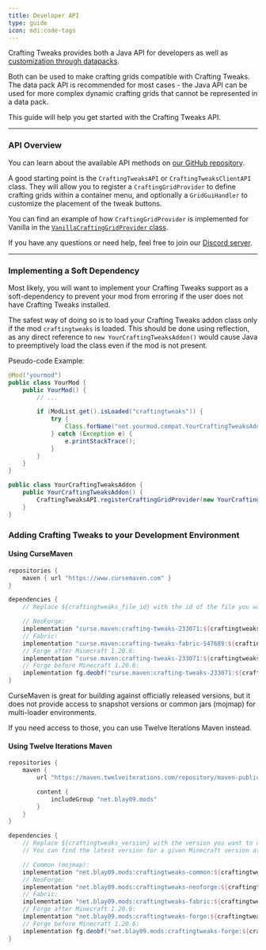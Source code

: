 ```yaml
---
title: Developer API
type: guide
icon: mdi:code-tags
---
```


Crafting Tweaks provides both a Java API for developers as well as [customization through datapacks](./customization).

Both can be used to make crafting grids compatible with Crafting Tweaks. The data pack API is recommended for most cases - the Java API can be used for more complex dynamic crafting grids that cannot be represented in a data pack.

This guide will help you get started with the Crafting Tweaks API.

---

### API Overview

You can learn about the available API methods on [our GitHub repository](https://github.com/TwelveIterationMods/CraftingTweaks/tree/1.20.x/common/src/main/java/net/blay09/mods/craftingtweaks/api).

A good starting point is the `CraftingTweaksAPI` or `CraftingTweaksClientAPI` class. They will allow you to register a `CraftingGridProvider` to define crafting grids within a container menu, and optionally a `GridGuiHandler` to customize the placement of the tweak buttons.

You can find an example of how `CraftingGridProvider` is implemented for Vanilla in the [`VanillaCraftingGridProvider` class](https://github.com/TwelveIterationMods/CraftingTweaks/blob/1.20.x/common/src/main/java/net/blay09/mods/craftingtweaks/compat/VanillaCraftingGridProvider.java).

If you have any questions or need help, feel free to join our [Discord server](https://discord.gg/VAfZ2Nau6j).

---

### Implementing a Soft Dependency

Most likely, you will want to implement your Crafting Tweaks support as a soft-dependency to prevent your mod from erroring if the user does not have Crafting Tweaks installed.

The safest way of doing so is to load your Crafting Tweaks addon class only if the mod `craftingtweaks` is loaded.
This should be done using reflection, as any direct reference to `new YourCraftingTweaksAddon()` would cause Java to preemptively load the class even if the mod is not present.

Pseudo-code Example:

```java
@Mod("yourmod")
public class YourMod {
    public YourMod() {
        // ...

        if (ModList.get().isLoaded("craftingtweaks")) {
            try {
                Class.forName("net.yourmod.compat.YourCraftingTweaksAddon").getConstructor().newInstance();
            } catch (Exception e) {
                e.printStackTrace();
            }
        }
    }
}

public class YourCraftingTweaksAddon {
    public YourCraftingTweaksAddon() {
        CraftingTweaksAPI.registerCraftingGridProvider(new YourCraftingGridProvider());
    }
}
```

### Adding Crafting Tweaks to your Development Environment

#### Using CurseMaven

```groovy
repositories {
    maven { url "https://www.cursemaven.com" }
}

dependencies {
    // Replace ${craftingtweaks_file_id} with the id of the file you want to depend on. You can find it in the URL of the file on CurseForge (e.g. 5368374).

    // NeoForge:
    implementation "curse.maven:crafting-tweaks-233071:${craftingtweaks_file_id}"
    // Fabric:
    implementation "curse.maven:crafting-tweaks-fabric-547689:${craftingtweaks_file_id}"
    // Forge after Minecraft 1.20.6:
    implementation "curse.maven:crafting-tweaks-233071:${craftingtweaks_file_id}"
    // Forge before Minecraft 1.20.6:
    implementation fg.deobf("curse.maven:crafting-tweaks-233071:${craftingtweaks_file_id}")
}
```

CurseMaven is great for building against officially released versions, but it does not provide access to snapshot versions or common jars (mojmap) for multi-loader environments.

If you need access to those, you can use Twelve Iterations Maven instead.

#### Using Twelve Iterations Maven

```groovy
repositories {
    maven {
        url "https://maven.twelveiterations.com/repository/maven-public/"

        content {
            includeGroup "net.blay09.mods"
        }
    }
}

dependencies {
    // Replace ${craftingtweaks_version} with the version you want to depend on.
    // You can find the latest version for a given Minecraft version at https://maven.twelveiterations.com/service/rest/repository/browse/maven-public/net/blay09/mods/craftingtweaks-common/

    // Common (mojmap):
    implementation "net.blay09.mods:craftingtweaks-common:${craftingtweaks_version}"
    // NeoForge:
    implementation "net.blay09.mods:craftingtweaks-neoforge:${craftingtweaks_version}"
    // Fabric:
    implementation "net.blay09.mods:craftingtweaks-fabric:${craftingtweaks_version}"
    // Forge after Minecraft 1.20.6:
    implementation "net.blay09.mods:craftingtweaks-forge:${craftingtweaks_version}"
    // Forge before Minecraft 1.20.6:
    implementation fg.deobf("net.blay09.mods:craftingtweaks-forge:${craftingtweaks_version}")
}
```
